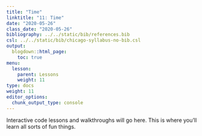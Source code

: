 ```yaml
---
title: "Time"
linktitle: "11: Time"
date: "2020-05-26"
class_date: "2020-05-26"
bibliography: ../../static/bib/references.bib
csl: ../../static/bib/chicago-syllabus-no-bib.csl
output:
  blogdown::html_page:
    toc: true
menu:
  lesson:
    parent: Lessons
    weight: 11
type: docs
weight: 11
editor_options: 
  chunk_output_type: console
---
```


Interactive code lessons and walkthroughs will go here. This is where you'll learn all sorts of fun things.
